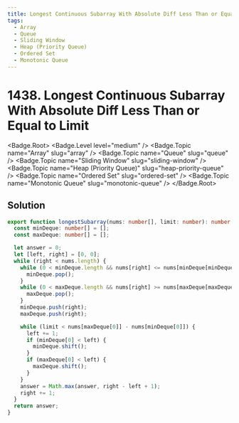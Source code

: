 ```yaml
---
title: Longest Continuous Subarray With Absolute Diff Less Than or Equal to Limit
tags:
  - Array
  - Queue
  - Sliding Window
  - Heap (Priority Queue)
  - Ordered Set
  - Monotonic Queue
---
```


# 1438. Longest Continuous Subarray With Absolute Diff Less Than or Equal to Limit

<Badge.Root>
  <Badge.Level level="medium" />
  <Badge.Topic name="Array" slug="array" />
  <Badge.Topic name="Queue" slug="queue" />
  <Badge.Topic name="Sliding Window" slug="sliding-window" />
  <Badge.Topic name="Heap (Priority Queue)" slug="heap-priority-queue" />
  <Badge.Topic name="Ordered Set" slug="ordered-set" />
  <Badge.Topic name="Monotonic Queue" slug="monotonic-queue" />
</Badge.Root>

## Solution

```typescript filename="solution.ts" copy
export function longestSubarray(nums: number[], limit: number): number {
  const minDeque: number[] = [];
  const maxDeque: number[] = [];

  let answer = 0;
  let [left, right] = [0, 0];
  while (right < nums.length) {
    while (0 < minDeque.length && nums[right] <= nums[minDeque[minDeque.length - 1]]) {
      minDeque.pop();
    }
    while (0 < maxDeque.length && nums[right] >= nums[maxDeque[maxDeque.length - 1]]) {
      maxDeque.pop();
    }
    minDeque.push(right);
    maxDeque.push(right);

    while (limit < nums[maxDeque[0]] - nums[minDeque[0]]) {
      left += 1;
      if (minDeque[0] < left) {
        minDeque.shift();
      }
      if (maxDeque[0] < left) {
        maxDeque.shift();
      }
    }
    answer = Math.max(answer, right - left + 1);
    right += 1;
  }
  return answer;
}
```

<ProblemLink
  codingSite="leetcode"
  href="https://leetcode.com/problems/longest-continuous-subarray-with-absolute-diff-less-than-or-equal-to-limit"
  title="Longest Continuous Subarray With Absolute Diff Less Than or Equal to Limit"
/>

